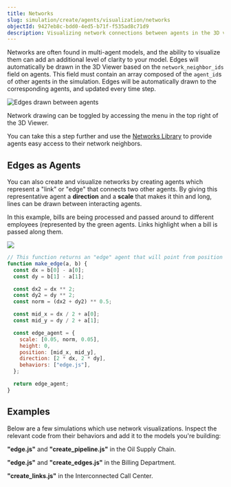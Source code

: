 ```yaml
---
title: Networks
slug: simulation/create/agents/visualization/networks
objectId: 9427eb8c-bdd0-4ed5-b71f-f535ad8c71d9
description: Visualizing network connections between agents in the 3D viewer
---
```


Networks are often found in multi-agent models, and the ability to visualize them can add an additional level of clarity to your model. Edges will automatically be drawn in the 3D Viewer based on the `network_neighbor_ids` field on agents. This field must contain an array composed of the `agent_id`s of other agents in the simulation. Edges will be automatically drawn to the corresponding agents, and updated every time step.

![Edges drawn between agents](https://cdn-us1.hash.ai/site/docs/image%20%2865%29.png)

<Hint style="info">
  Network drawing can be toggled by accessing the menu in the top right of the
  3D Viewer.
</Hint>

You can take this a step further and use the [Networks Library](https://simulation.hash.ai/@hash/networks) to provide agents easy access to their network neighbors.

## Edges as Agents

You can also create and visualize networks by creating agents which represent a "link" or "edge" that connects two other agents. By giving this representative agent a **direction** and a **scale** that makes it thin and long, lines can be drawn between interacting agents.

In this example, bills are being processed and passed around to different employees \(represented by the green agents. Links highlight when a bill is passed along them.

![](https://cdn-us1.hash.ai/site/docs/billing_department_s.gif)

```javascript
// This function returns an "edge" agent that will point from position a to b
function make_edge(a, b) {
  const dx = b[0] - a[0];
  const dy = b[1] - a[1];

  const dx2 = dx ** 2;
  const dy2 = dy ** 2;
  const norm = (dx2 + dy2) ** 0.5;

  const mid_x = dx / 2 + a[0];
  const mid_y = dy / 2 + a[1];

  const edge_agent = {
    scale: [0.05, norm, 0.05],
    height: 0,
    position: [mid_x, mid_y],
    direction: [2 * dx, 2 * dy],
    behaviors: ["edge.js"],
  };

  return edge_agent;
}
```

## Examples

Below are a few simulations which use network visualizations. Inspect the relevant code from their behaviors and add it to the models you're building:

<Embed url="https://hash.ai/@hash/oil-supply-chain" caption="" />

**"edge.js"** and **"create_pipeline.js"** in the Oil Supply Chain.

**"edge.js"** and **"create_edges.js"** in the Billing Department.

<Embed url="https://hash.ai/@hash/interconnected-call-center" caption="" />

**"create_links.js"** in the Interconnected Call Center.

